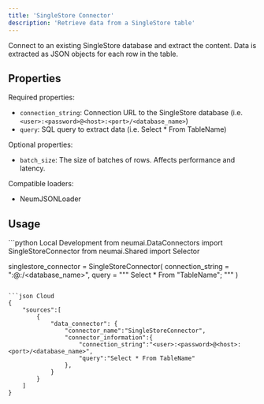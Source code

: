 ```yaml
---
title: 'SingleStore Connector'
description: 'Retrieve data from a SingleStore table'
---
```


Connect to an existing SingleStore database and extract the content. Data is extracted as JSON objects for each row in the table.

## Properties

Required properties:
- `connection_string`: Connection URL to the SingleStore database (i.e. `<user>:<password>@<host>:<port>/<database_name>`)
- `query`: SQL query to extract data (i.e. Select * From TableName)

Optional properties:
- `batch_size`: The size of batches of rows. Affects performance and latency.

Compatible loaders:
- NeumJSONLoader

## Usage

<CodeGroup>
```python Local Development
from neumai.DataConnectors import SingleStoreConnector
from neumai.Shared import Selector

singlestore_connector =  SingleStoreConnector(
    connection_string = "<user>:<password>@<host>:<port>/<database_name>",
    query = """ Select * From "TableName"; """
)
```

```json Cloud
{
    "sources":[
        {
            "data_connector": {
                "connector_name":"SingleStoreConnector",
                "connector_information":{
                    "connection_string":"<user>:<password>@<host>:<port>/<database_name>",
                    "query":"Select * From TableName"
                },
            }
        }
    ]
}
```

</CodeGroup>